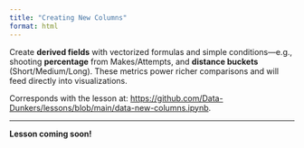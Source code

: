 ```yaml
---
title: "Creating New Columns"
format: html
---
```


Create **derived fields** with vectorized formulas and simple conditions—e.g., shooting **percentage** from Makes/Attempts, and **distance buckets** (Short/Medium/Long). These metrics power richer comparisons and will feed directly into visualizations. 

Corresponds with the lesson at: [https://github.com/Data-Dunkers/lessons/blob/main/data-new-columns.ipynb](https://github.com/Data-Dunkers/lessons/blob/main/data-new-columns.ipynb). 


---

**Lesson coming soon!**